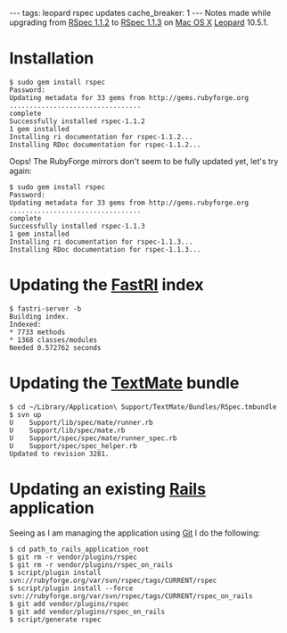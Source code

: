---
tags: leopard rspec updates
cache_breaker: 1
---
Notes made while upgrading from [[RSpec 1.1.2]] to [[RSpec 1.1.3]] on [[Mac OS X]] [[Leopard]] 10.5.1.

= Installation =

<pre>$ sudo gem install rspec
Password:
Updating metadata for 33 gems from http://gems.rubyforge.org
.................................
complete
Successfully installed rspec-1.1.2
1 gem installed
Installing ri documentation for rspec-1.1.2...
Installing RDoc documentation for rspec-1.1.2...</pre>

Oops! The RubyForge mirrors don't seem to be fully updated yet, let's try again:

<pre>$ sudo gem install rspec
Password:
Updating metadata for 33 gems from http://gems.rubyforge.org
.................................
complete
Successfully installed rspec-1.1.3
1 gem installed
Installing ri documentation for rspec-1.1.3...
Installing RDoc documentation for rspec-1.1.3...</pre>

= Updating the [[FastRI]] index =

<pre>$ fastri-server -b
Building index.
Indexed:
* 7733 methods
* 1368 classes/modules
Needed 0.572762 seconds</pre>

= Updating the [[TextMate]] bundle =

<pre>$ cd ~/Library/Application\ Support/TextMate/Bundles/RSpec.tmbundle
$ svn up
U    Support/lib/spec/mate/runner.rb
U    Support/lib/spec/mate.rb
U    Support/spec/spec/mate/runner_spec.rb
U    Support/spec/spec_helper.rb
Updated to revision 3281.</pre>

= Updating an existing [[Rails]] application =

Seeing as I am managing the application using [[Git]] I do the following:

<pre>$ cd path_to_rails_application_root
$ git rm -r vendor/plugins/rspec
$ git rm -r vendor/plugins/rspec_on_rails
$ script/plugin install svn://rubyforge.org/var/svn/rspec/tags/CURRENT/rspec
$ script/plugin install --force svn://rubyforge.org/var/svn/rspec/tags/CURRENT/rspec_on_rails
$ git add vendor/plugins/rspec
$ git add vendor/plugins/rspec_on_rails
$ script/generate rspec</pre>
